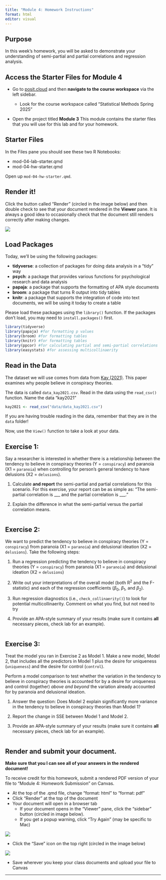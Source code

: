 ```yaml
---
title: "Module 4: Homework Instructions"
format: html
editor: visual
---
```


## Purpose

In this week's homework, you will be asked to demonstrate your understanding of semi-partial and partial correlations and regression analysis.

## Access the Starter Files for Module 4

-   Go to [posit.cloud](posit.cloud) and then **navigate to the course workspace** via the left sidebar.

    -   Look for the course workspace called "Statistical Methods Spring 2025"

-   Open the project titled **Module 3** This module contains the starter files that you will use for this lab and for your homework.

## Starter Files

In the Files pane you should see these two R Notebooks:

-   mod-04-lab-starter.qmd
-   mod-04-hw-starter.qmd

Open up `mod-04-hw-starter.qmd`.

## Render it!

Click the button called "Render" (circled in the image below) and then double check to see that your document rendered in the **Viewer** pane. It is always a good idea to occasionally check that the document still renders correctly after making changes.

![](images/render.png)

## Load Packages

Today, we'll be using the following packages:

-   **tidyverse**: a collection of packages for doing data analysis in a "tidy" way
-   **psych**: a package that provides various functions for psychological research and data analysis
-   **papaja**: a package that supports the formatting of APA style documents
-   **broom**: a package that turns R output into tidy tables
-   **knitr**: a package that supports the integration of code into text documents, we will be using it today to create a table

Please load these packages using the `library()` function. If the packages don't load, you may need to `install.packages()` first.

```r
library(tidyverse)
library(papaja) #for formatting p values
library(broom) #for formatting tables
library(knitr) #for formatting tables
library(ppcor) #for calculating partial and semi-partial correlations
library(easystats) #for assessing multicollinaerity
```

## Read in the Data

The dataset we will use comes from data from [Kay (2021)](https://www.sciencedirect.com/science/article/pii/S0092656621000659). This paper examines why people believe in conspiracy theories.

The data is called `data_kay2021.csv`. Read in the data using the `read_csv()` function. Name the data "kay2021"

```r
kay2021 <- read_csv("data/data_kay2021.csv")
```

::: callout-note
If you are having trouble reading in the data, remember that they are in the `data` folder!
:::

Now, use the `View()` function to take a look at your data.

## Exercise 1:

Say a researcher is interested in whether there is a relationship between the tendency to believe in conspiracy theories (Y = `conspiracy`) and paranoia (X1 = `paranoia`) when controlling for person’s general tendency to have delusions (X2 = `delusions`).

1.  Calculate **and report** the semi-partial and partial correlations for this scenario. For this exercise, your report can be as simple as: "The semi-partial correlation is \_\_\_ and the partial correlation is \_\_\_."

2.  Explain the difference in what the semi-partial versus the partial correlation means.

```r



```

## Exercise 2:

We want to predict the tendency to believe in conspiracy theories (Y = `conspiracy`) from paranoia (X1 = `paranoia`) and delusional ideation (X2 = `delusions`). Take the following steps:

1.  Run a regression predicting the tendency to believe in conspiracy theories (Y = `conspiracy`) from paranoia (X1 = `paranoia`) and delusional ideation (X2 = `delusions`)

2.  Write out your interpretations of the overall model (both R<sup>2</sup> and the F-statistic) and each of the regression coefficients ($\beta_0$, $\beta_1$, and $\beta_2$).

3.  Run regression diagnostics (i.e., `check_collinaerity()`) to look for potential multicollinaerity. Comment on what you find, but not need to try

4.  Provide an APA-style summary of your results (make sure it contains **all** necessary pieces, check lab for an example).

```r


```

## Exercise 3:

Treat the model you ran in Exercise 2 as Model 1. Make a new model, Model 2, that includes all the predictors in Model 1 plus the desire for uniqueness (`uniqueness`) and the desire for control (`control`).

Perform a model comparison to test whether the variation in the tendency to believe in conspiracy theories is accounted for by a desire for uniqueness and control (together) *above and beyond* the variation already accounted for by paranoia and delusional ideation.

1.  Answer the question: Does Model 2 explain significantly more variance in the tendency to believe in conspiracy theories than Model 1?

2.  Report the change in SSE between Model 1 and Model 2.

3.  Provide an APA-style summary of your results (make sure it contains **all** necessary pieces, check lab for an example).

```r




```

## Render and submit your document.

**Make sure that you I can see all of your answers in the rendered document!**

To receive credit for this homework, submit a rendered PDF version of your file to "Module 4: Homework Submission" on Canvas.

-   At the top of the .qmd file, change "format: html" to "format: pdf"
-   Click "Render" at the top of the document
-   Your document will open in a browser tab
    -   If your document opens in the "Viewer" pane, click the "sidebar" button (circled in image below).
    -   If you get a popup warning, click "Try Again" (may be specific to Mac)

![](images/sidebar.png)

-   Click the "Save" icon on the top right (circled in the image below)

![](images/save_pdf.png)

-   Save wherever you keep your class documents and upload your file to Canvas

------------------------------------------------------------------------
